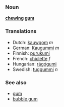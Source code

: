 ===Noun===
'''[[chewing]] [[gum]]'''

===Translations===
*Dutch: [[kauwgom]] ''m''
*German: [[Kaugummi]] ''m''
*Finnish: [[purukumi]]
*French: [[chiclette]] ''f''
*Hungarian: [[rágógumi]]
*Swedish: [[tuggummi]] ''n''

===See also===
*[[gum]]
*[[bubble gum]]